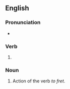 ==English==

===Pronunciation===
* {{IPA|/ˈfɹɛtɪŋ/|lang=en}}

===Verb===
{{head|en|verb form}}

# {{present participle of|fret|lang=en|nocat=1}}

===Noun===
{{en-noun}}

# Action of the verb ''to fret''.
